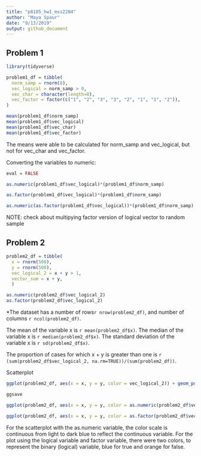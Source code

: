```yaml
---
title: "p8105_hw1_mss2284"
author: "Maya Spaur"
date: "9/13/2019"
output: github_document
---
```


## Problem 1

```r
library(tidyverse)

problem1_df = tibble(
  norm_samp = rnorm(8),
  vec_logical = norm_samp > 0,
  vec_char = character(length=8),
  vec_factor = factor(c("1", "2", "3", "3", "2", "1", "1", "2")),
)

mean(problem1_df$norm_samp)
mean(problem1_df$vec_logical)
mean(problem1_df$vec_char)
mean(problem1_df$vec_factor)
```

The means were able to be calculated for norm_samp and vec_logical, but not for vec_char and vec_factor.

Converting the variables to numeric:

```r
eval = FALSE

as.numeric(problem1_df$vec_logical)*(problem1_df$norm_samp)

as.factor(problem1_df$vec_logical)*(problem1_df$norm_samp)

as.numeric(as.factor(problem1_df$vec_logical))*(problem1_df$norm_samp)

```

NOTE: check about multipying factor version of logical vector to random sample

## Problem 2


```r

problem2_df = tibble(
  x = rnorm(500),
  y = rnorm(500),
  vec_logical_2 = x + y > 1,
  vector_sum = x + y,
  )

as.numeric(problem2_df$vec_logical_2)
as.factor(problem2_df$vec_logical_2)

```

*The dataset has a number of rows`r nrow(problem2_df)`, and number of columns `r ncol(problem2_df)`.

The mean of the variable x is `r mean(problem2_df$x)`. The median of the variable x is `r median(problem2_df$x)`. The standard deviation of the variable x is `r sd(problem2_df$x)`.

The proportion of cases for which x + y is greater than one is `r (sum(problem2_df$vec_logical_2, na.rm=TRUE))/(sum(problem2_df))`.


Scatterplot

```r

ggplot(problem2_df, aes(x = x, y = y, color = vec_logical_2)) + geom_point()

ggsave

ggplot(problem2_df, aes(x = x, y = y, color = as.numeric(problem2_df$vec_logical_2))) + geom_point()

ggplot(problem2_df, aes(x = x, y = y, color = as.factor(problem2_df$vec_logical_2))) + geom_point()

```
 
 For the scatterplot with the as.numeric variable, the color scale is continuous from light to dark blue to reflect the continuous variable. For the plot using the logical variable and factor variable, there were two colors, to represent the binary (logical) variable, blue for true and orange for false.